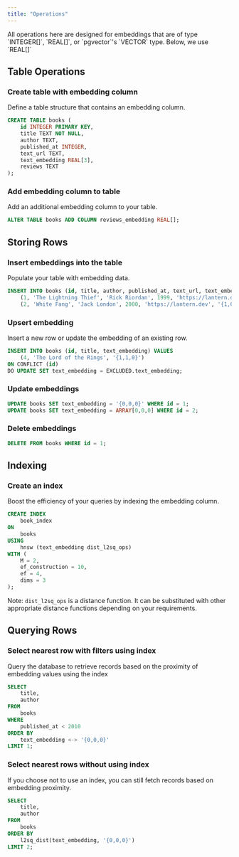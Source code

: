 ```yaml
---
title: "Operations"
---
```


<Note>
  All operations here are designed for embeddings that are of type `INTEGER[]`,
  `REAL[]`, or `pgvector`'s `VECTOR` type. Below, we use `REAL[]`
</Note>

## Table Operations[](#table-operations "Direct link to Table Operations")

### Create table with embedding column[](#create-table-with-embedding-column "Direct link to Create table with embedding column")

Define a table structure that contains an embedding column.

```sql
CREATE TABLE books (
    id INTEGER PRIMARY KEY,
    title TEXT NOT NULL,
    author TEXT,
    published_at INTEGER,
    text_url TEXT,
    text_embedding REAL[3],
    reviews TEXT
);
```

### Add embedding column to table[](#add-embedding-column-to-table "Direct link to Add embedding column to table")

Add an additional embedding column to your table.

```sql
ALTER TABLE books ADD COLUMN reviews_embedding REAL[];
```

## Storing Rows[](#storing-rows "Direct link to Storing Rows")

### Insert embeddings into the table[](#insert-embeddings-into-the-table "Direct link to Insert embeddings into the table")

Populate your table with embedding data.

```sql
INSERT INTO books (id, title, author, published_at, text_url, text_embedding, reviews) VALUES
    (1, 'The Lightning Thief', 'Rick Riordan', 1999, 'https://lantern.dev', '{0,0,1}', NULL),
    (2, 'White Fang', 'Jack London', 2000, 'https://lantern.dev', '{1,0,1}', 'Good');
```

### Upsert embedding[](#upsert-embedding "Direct link to Upsert embedding")

Insert a new row or update the embedding of an existing row.

```sql
INSERT INTO books (id, title, text_embedding) VALUES
    (4, 'The Lord of the Rings', '{1,1,0}')
ON CONFLICT (id)
DO UPDATE SET text_embedding = EXCLUDED.text_embedding;
```

### Update embeddings[](#update-embeddings "Direct link to Update embeddings")

```sql
UPDATE books SET text_embedding = '{0,0,0}' WHERE id = 1;
UPDATE books SET text_embedding = ARRAY[0,0,0] WHERE id = 2;
```

### Delete embeddings[](#delete-embeddings "Direct link to Delete embeddings")

```sql
DELETE FROM books WHERE id = 1;
```

## Indexing[](#indexing "Direct link to Indexing")

### Create an index[](#create-an-index "Direct link to Create an index")

Boost the efficiency of your queries by indexing the embedding column.

```sql
CREATE INDEX
    book_index
ON
    books
USING
    hnsw (text_embedding dist_l2sq_ops)
WITH (
    M = 2,
    ef_construction = 10,
    ef = 4,
    dims = 3
);
```

Note: `dist_l2sq_ops` is a distance function. It can be substituted with other appropriate distance functions depending on your requirements.

## Querying Rows[](#querying-rows "Direct link to Querying Rows")

### Select nearest row with filters using index[](#select-nearest-row-with-filters-using-index "Direct link to Select nearest row with filters using index")

Query the database to retrieve records based on the proximity of embedding values using the index

```sql
SELECT
    title,
    author
FROM
    books
WHERE
    published_at < 2010
ORDER BY
    text_embedding <-> '{0,0,0}'
LIMIT 1;
```

### Select nearest rows without using index[](#select-nearest-rows-without-using-index "Direct link to Select nearest rows without using index")

If you choose not to use an index, you can still fetch records based on embedding proximity.

```sql
SELECT
    title,
    author
FROM
    books
ORDER BY
    l2sq_dist(text_embedding, '{0,0,0}')
LIMIT 2;
```
